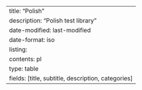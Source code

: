 ---
title: "Polish"
description: "Polish test library"
date-modified: last-modified
date-format: iso
listing:
    contents: pl
    type: table
    fields: [title, subtitle, description, categories]
---
